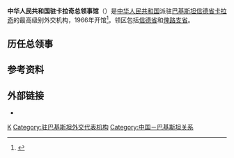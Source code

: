 {{Infobox diplomatic mission
|name=中华人民共和国驻卡拉奇总领事馆| native_name       = {{lang|en|Consulate-General of the People's Republic of China in Karachi}}
|logo=[[File:National_Emblem_of_the_People's_Republic_of_China_(2).svg|100px]]
|location={{PAK}}[[信德省|信德省]][[卡拉奇|卡拉奇]]
|image=
|address={{PAK}}[[信德省|信德省]][[卡拉奇|卡拉奇]]PLOT NO.ST.20, BLOCK 4, CLIFTON
|department={{flagicon|CHN}} [[中华人民共和国外交部|中华人民共和国外交部]]
|consul_general=[[李碧建|李碧建]]
|website=[http://karachi.china-consulate.gov.cn/chn/ 官方网站]
}}
'''中华人民共和国驻卡拉奇总领事馆'''（{{lang-en|Consulate-General of the People's Republic of China in Karachi}}）是[[中华人民共和国|中华人民共和国]]派驻[[巴基斯坦|巴基斯坦]][[信德省|信德省]][[卡拉奇|卡拉奇]]的最高级别外交机构，1966年开馆<ref>{{cite news|title=总领馆介绍|url=http://karachi.china-consulate.org/chn/zlgxx/t260195.htm|accessdate=2020-09-24|agency=中华人民共和国驻卡拉奇总领事馆|language=zh-hans|archive-date=2018-08-02|archive-url=https://web.archive.org/web/20180802181945/http://karachi.china-consulate.org/chn/zlgxx/t260195.htm|dead-url=no}}</ref>。领区包括[[信德省|信德省]]和[[俾路支省|俾路支省]]。

==历任总领事==
{{main|中国驻卡拉奇总领事列表}}

==参考资料==
{{reflist}}

==外部链接==
* {{Official Website|http://karachi.china-consulate.gov.cn/chn/|中华人民共和国驻卡拉奇总领事馆官方网站}}{{zh-hans icon}}{{en icon}}

{{中华人民共和国驻外机构}}

[[Category:中华人民共和国驻外机构|K]]
[[Category:驻巴基斯坦外交代表机构|Category:驻巴基斯坦外交代表机构]]
[[Category:中国－巴基斯坦关系|Category:中国－巴基斯坦关系]]
